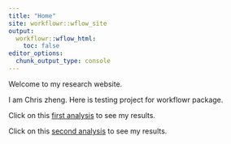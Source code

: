 ```yaml
---
title: "Home"
site: workflowr::wflow_site
output:
  workflowr::wflow_html:
    toc: false
editor_options:
  chunk_output_type: console
---
```


Welcome to my research website.

I am Chris zheng. Here is testing project for workflowr package.

Click on this [first analysis](first-analysis.html) to see my results.

Click on this [second analysis](second-analysis.html) to see my results.
